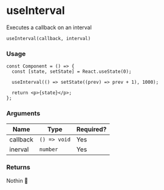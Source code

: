 
<Meta title="hookit/useInterval/Docs" />

# useInterval

Executes a callback on an interval

`useInterval(callback, interval)`

### Usage

```tsx
const Component = () => {
  const [state, setState] = React.useState(0);

  useInterval(() => setState((prev) => prev + 1), 1000);

  return <p>{state}</p>;
};
```

### Arguments

| Name     | Type         | Required? |
| -------- | ------------ | --------- |
| callback | `() => void` | Yes       |
| inerval  | `number`     | Yes       |

### Returns

Nothin 🤪
